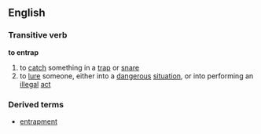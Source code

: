 ==English==
===Transitive verb===
'''to entrap'''
# to [[catch]] something in a [[trap]] or [[snare]]
# to [[lure]] someone, either into a [[dangerous]] [[situation]], or into performing an [[illegal]] [[act]]
===Derived terms===
*[[entrapment]]